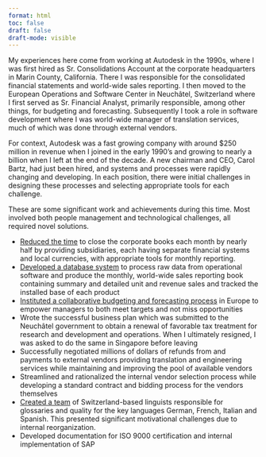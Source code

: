 ```yaml
---
format: html
toc: false
draft: false
draft-mode: visible
---
```

My experiences here come from working at Autodesk in the 1990s, where I was first hired as Sr. Consolidations Account at the corporate headquarters in Marin County, California. There I was responsible for the consolidated financial statements and world-wide sales reporting. I then moved to the European Operations and Software Center in Neuchâtel, Switzerland where I first served as Sr. Financial Analyst, primarily responsible, among other things, for budgeting and forecasting. Subsequently I took a role in software development where I was world-wide manager of translation services, much of which was done through external vendors.


For context, Autodesk was a fast growing company with around $250 million in revenue when I joined in the early 1990's and growing to nearly a billion when I left at the end of the decade. A new chairman and CEO, Carol Bartz, had just been hired, and systems and processes were rapidly changing and developing. In each position, there were initial challenges in designing these processes and selecting appropriate tools for each challenge. 

These are some significant work and achievements during this time. Most involved both people management and technological challenges, all required novel solutions.

- [Reduced the time](vignettes/closing-the-books/index.qmd) to close the corporate books each month by nearly half by providing subsidiaries, each having separate financial systems and local currencies, with appropriate tools for monthly reporting.
- [Developed a database system](vignettes/paradox/index.qmd) to process raw data from operational software and produce the monthly, world-wide sales reporting book containing summary and detailed unit and revenue sales and tracked the installed base of each product
- [Instituted a collaborative budgeting and forecasting process](vignettes/collective-forecasting/index.qmd) in Europe to empower managers to both meet targets and not miss opportunities
- Wrote the successful business plan which was submitted to the Neuchâtel government to obtain a renewal of favorable tax treatment for research and development and operations. When I ultimately resigned, I was asked to do the same in Singapore before leaving
- Successfully negotiated millions of dollars of refunds from and payments to external vendors providing translation and engineering services while maintaining and improving the pool of available vendors
- Streamlined and rationalized the internal vendor selection process while developing a standard contract and bidding process for the vendors themselves
- [Created a team](vignettes/motivating-change/index.qmd) of Switzerland-based linguists responsible for glossaries and quality for the key languages German, French, Italian and Spanish. This presented significant motivational challenges due to internal reorganization.
- Developed documentation for ISO 9000 certification and internal implementation of SAP
